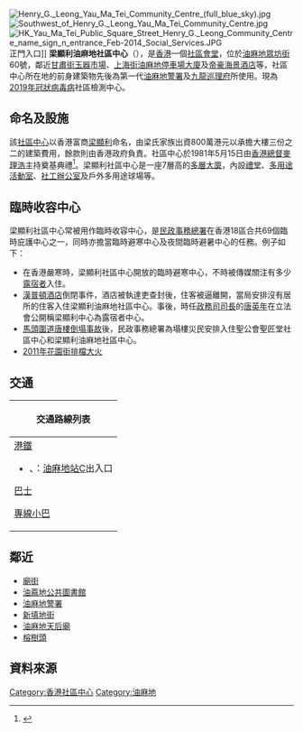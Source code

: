 [[File:Henry_G._Leong_Yau_Ma_Tei_Community_Centre_(full_blue_sky).jpg|thumb]]
[[File:Southwest_of_Henry_G._Leong_Yau_Ma_Tei_Community_Centre.jpg|thumb]]
[[File:HK_Yau_Ma_Tei_Public_Square_Street_Henry_G._Leong_Community_Centre_name_sign_n_entrance_Feb-2014_Social_Services.JPG|thumb]]正門入口]]
'''梁顯利油麻地社區中心'''（{{lang-en|Henry G. Leong Yaumatei Community Centre}}），是[[香港|香港]]一個[[社區會堂|社區會堂]]，位於[[油麻地|油麻地]][[眾坊街|眾坊街]]60號，鄰近[[甘肅街玉器市場|甘肅街玉器市場]]、[[上海街|上海街]][[油麻地停車場大廈|油麻地停車場大廈]]及[[帝豪海景酒店|帝豪海景酒店]]等，社區中心所在地的前身建築物先後為第一代[[油麻地警署|油麻地警署]]及[[九龍巡理府|九龍巡理府]]所使用。現為[[2019年冠狀病毒病|2019年冠狀病毒病]]社區檢測中心。

==命名及設施==
該[[社區中心|社區中心]]以香港富商[[梁顯利|梁顯利]]命名，由梁氏家族出資800萬港元以承擔大樓三份之二的建築費用，餘款則由香港政府負責。社區中心於1981年5月15日由[[香港總督|香港總督]][[麥理浩|麥理浩]]主持奠基典禮<ref>{{cite news|url= | title=梁顯利油蔴地社區中心 港督主持奠基 盛讚區議會功能 |publisher=[[工商日報|工商日報]]第六頁 |date=1981年5月16日}}{{zh-hant}}</ref>。梁顯利社區中心是一座7層高的[[多層大廈|多層大廈]]，內設[[禮堂|禮堂]]、[[多用途活動室|多用途活動室]]、[[社工|社工]][[辦公室|辦公室]]及戶外多用途球場等。

==臨時收容中心==
梁顯利社區中心常被用作臨時收容中心，是[[民政事務總署|民政事務總署]]在香港18區合共69個臨時庇護中心之一，同時亦擔當臨時避寒中心及夜間臨時避暑中心的任務。例子如下：

*在香港嚴寒時，梁顯利社區中心開放的臨時避寒中心，不時被傳媒關注有多少[[露宿者|露宿者]]入住。
*[[漢普頓酒店|漢普頓酒店]]倒閉事件，酒店被執達吏查封後，住客被逼離開，當局安排沒有居所的住客入住梁顯利油麻地社區中心。事後，時任[[政務司司長|政務司司長]]的[[唐英年|唐英年]]在立法會公開稱梁顯利中心為露宿者中心。
*[[馬頭圍道唐樓倒塌事故|馬頭圍道唐樓倒塌事故]]後，民政事務總署為塌樓災民安排入住聖公會聖匠堂社區中心和梁顯利油麻地社區中心。
*[[2011年花園街排檔大火|2011年花園街排檔大火]]

==交通==
{| class="mw-collapsible mw-collapsed wikitable" style="background:white; margin: 0 auto; width: auto;" 
! 交通路線列表
|-
|
;[[港鐵|港鐵]]
*{{港鐵路線標誌|KTL}}、{{港鐵路線標誌|TWL}}：[[油麻地站|油麻地站]]C出入口

;[[香港巴士|巴士]]
{{九龍新界巴士簡單列表|1|1A|3C|3X|6|6C|6F|30X|35A|35X|36B|36X|41A|42A|46|60X|63X|69X|81|81C|81S|87D|93K|95|203E|234X|238X|242X|260X|268B|268X|269B|269X|271S|271X|280X|281A|281B|281E|281X|287D|287X|N41X|N213|N216|N241|N271|N281|N283|N287|N796}}
{{過海隧道巴士簡單列表|102|102P|102R|104|112|117|118|118P|171|171A|171P|970|970X|971|N118|N122|N171}}
{{大嶼山巴士簡單列表|A21|N21|N21A|N23|NA20}}

;[[香港小型巴士|專線小巴]]
{{九龍專線小巴簡單列表|74|74S}}
{{新界專線小巴簡單列表|49S|606S|610S}}
|}

==鄰近==
*[[廟街_(香港)|廟街]]
*[[香港公共圖書館_#九龍|油蔴地公共圖書館]]
*[[油麻地警署|油麻地警署]]
*[[新填地街|新填地街]]
*[[油麻地天后廟|油麻地天后廟]]
*[[榕樹頭|榕樹頭]]

==資料來源==
{{commonscat|Henry G. Leong Yaumatei Community Centre}}
{{reflist}}

[[Category:香港社區中心|Category:香港社區中心]]
[[Category:油麻地|Category:油麻地]]